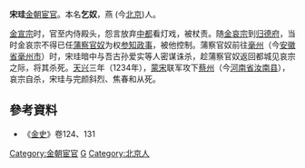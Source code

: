 '''宋珪'''{{BD|？||1234年|}}[[金朝|金朝]][[宦官|宦官]]。本名'''乞奴'''，燕 (今[[北京|北京]])人。

[[金宣宗|金宣宗]]时，官至内侍殿头，怨言放弃[[中都|中都]]看灯戏，被杖责。随[[金哀宗|金哀宗]]到[[归德府|归德府]]，当时金哀宗不得已任[[蒲察官奴|蒲察官奴]]为权[[参知政事|参知政事]]，被他控制。蒲察官奴前往[[毫州|毫州]]（今[[安徽省|安徽省]][[毫州市|毫州市]]）时，宋珪暗中与吾古孙爱实等人密谋诛杀，趁蒲察官奴返回都城见哀宗之际，将其杀死。[[天兴_(金朝)|天兴]]三年（1234年），[[蒙古帝国|蒙]][[南宋|宋]]联军攻下[[蔡州|蔡州]]（今[[河南省|河南省]][[汝南县|汝南县]]），哀宗自杀，宋珪与完颜斜烈、焦春和从死。
== 參考資料 ==
* 《[[金史|金史]]》卷124、131

[[Category:金朝宦官|Category:金朝宦官]]
[[Category:宋姓|G]]
[[Category:北京人|Category:北京人]]